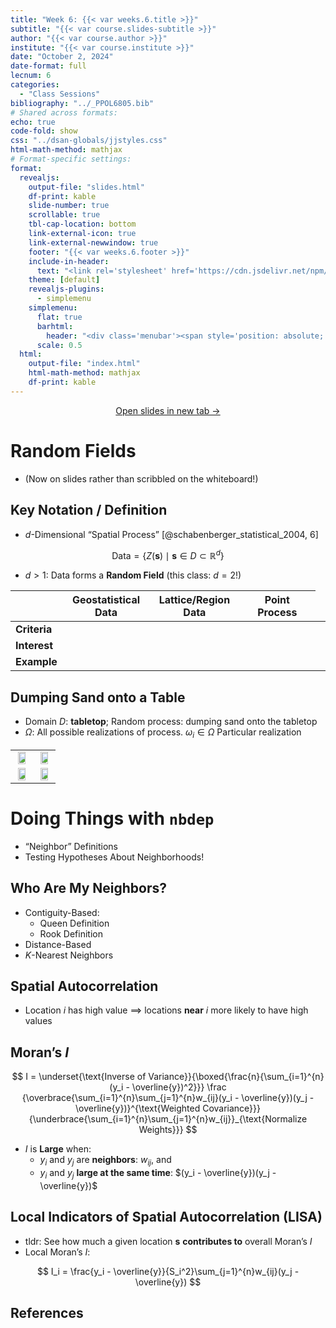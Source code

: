 ```yaml
---
title: "Week 6: {{< var weeks.6.title >}}"
subtitle: "{{< var course.slides-subtitle >}}"
author: "{{< var course.author >}}"
institute: "{{< var course.institute >}}"
date: "October 2, 2024"
date-format: full
lecnum: 6
categories:
  - "Class Sessions"
bibliography: "../_PPOL6805.bib"
# Shared across formats:
echo: true
code-fold: show
css: "../dsan-globals/jjstyles.css"
html-math-method: mathjax
# Format-specific settings:
format:
  revealjs:
    output-file: "slides.html"
    df-print: kable
    slide-number: true
    scrollable: true
    tbl-cap-location: bottom
    link-external-icon: true
    link-external-newwindow: true
    footer: "{{< var weeks.6.footer >}}"
    include-in-header:
      text: "<link rel='stylesheet' href='https://cdn.jsdelivr.net/npm/bootstrap-icons@1.11.3/font/bootstrap-icons.min.css'>"
    theme: [default]
    revealjs-plugins:
      - simplemenu
    simplemenu:
      flat: true
      barhtml:
        header: "<div class='menubar'><span style='position: absolute; left: 8; padding-left: 8px;'><a href='./index.html'>&larr; Return to Notes</a></span><ul class='menu'></ul></div>"
      scale: 0.5
  html:
    output-file: "index.html"
    html-math-method: mathjax
    df-print: kable
---
```


::: {.content-visible unless-format="revealjs"}

<center class='mb-3'>
<a class="h2" href="./slides.html" target="_blank">Open slides in new tab &rarr;</a>
</center>

:::

# Random Fields {data-stack-name="Random Fields"}

* (Now on slides rather than scribbled on the whiteboard!)

## Key Notation / Definition {.smaller .smaller-table .crunch-title .crunch-ul .crunch-math}

::: {#full-defn style="width: 100% !important"}

* $d$-Dimensional "Spatial Process" [@schabenberger_statistical_2004, 6]

$$
\text{Data} = \left\{Z(\mathbf{s}) \mid \mathbf{s} \in D \subset \mathbb{R}^d\right\}
$$

* $d > 1$: Data forms a **Random Field** (this class: $d = 2$!)

:::

```{=html}
<table>
<colgroup>
  <col style="width: 10%;">
  <col style="width: 30%;">
  <col style="width: 30%;">
  <col style="width: 30%;">
</colgroup>
<thead>
<tr>
    <th></th>
    <th>Geostatistical Data</th>
    <th>Lattice/Region Data</th>
    <th>Point Process</th>
</tr>
</thead>
<tbody>
<tr>
    <td><b>Criteria</b></td>
    <td><span data-qmd="Fixed $D$, Continuous"></span></td>
    <td><span data-qmd="Fixed $D$, Discrete"></span></td>
    <td><span data-qmd="$D$ Itself is Random"></span></td>
    <td></td>
</tr>
<tr>
    <td><b>Interest</b></td>
    <td><span data-qmd="Infer non-observed parts of $D$"></span></td>
    <td><span data-qmd="Autocorrelation, clustering"></span></td>
    <td><span data-qmd="Point-generating process"></span></td>
    <td></td>
</tr>
<tr>
    <td><b>Example</b></td>
    <td class='tdvt'><div data-qmd="* $N$ **trees** $\mathbf{s}_1, \mathbf{s}_2, \ldots, \mathbf{s}_N$, observed within a **sample window** $D \subset \mathbb{R}^2$, ($D$ some finite plot of land)
* $Z(\mathbf{s}_i)$: Attribute(s) at site $\mathbf{s}_i$
* Example: **Height**. $Z(\mathbf{s}_1) = 500\text{m}$, $Z(\mathbf{s}_2) = 850\text{m}$, $\ldots$"></div></td>
    <td class='tdvt'><div data-qmd="* $Z(\mathbf{s})$ observed over $N \times N$ grid of **plots**
    
* $\implies$ Contiguity, Neighbors (next section of slides!)"></div></td>
    <td class='tdvt'><div data-qmd='* Data on unknown number of lightning strikes $\mathbf{s}_1, \mathbf{s}_2, \ldots$
    
* "Unmarked": Just locations
* "Marked": Locations+info (e.g., intensity of strike)'></div></td>
</tr>
</tbody>
</table>
```

<!-- * Note the **lack of subscript** on $Z$! Important, not a typo! -->

## Dumping Sand onto a Table {.smaller .crunch-title .crunch-ul}

* Domain $D$: **tabletop**; Random process: dumping sand onto the tabletop
* $\Omega$: All possible realizations of process. $\omega_i \in \Omega$ Particular realization

| | |
|:-:|:-:|
| ![](images/w1.jpg){width="80%"} | ![](images/w2.jpg){width="80%"} |
| ![](images/w3.jpg){width="80%"} | ![](images/w4.jpg){width="80%"} |

# Doing Things with `nbdep` {data-stack-name="Autocorrelation"}

* "Neighbor" Definitions
* Testing Hypotheses About Neighborhoods!

## Who Are My Neighbors?

* Contiguity-Based:
    * Queen Definition
    * Rook Definition
* Distance-Based
* $K$-Nearest Neighbors

## Spatial Autocorrelation

* Location $i$ has high value $\implies$ locations **near** $i$ more likely to have high values

## Moran's $I$

$$
I =
\underset{\text{Inverse of Variance}}{\boxed{\frac{n}{\sum_{i=1}^{n}(y_i - \overline{y})^2}}}
\frac
  {\overbrace{\sum_{i=1}^{n}\sum_{j=1}^{n}w_{ij}(y_i - \overline{y})(y_j - \overline{y})}^{\text{Weighted Covariance}}}
  {\underbrace{\sum_{i=1}^{n}\sum_{j=1}^{n}w_{ij}}_{\text{Normalize Weights}}}
$$

* $I$ is **Large** when:
    * $y_i$ and $y_j$ are **neighbors**: $w_{ij}$, and
    * $y_i$ and $y_j$ **large at the same time**: $(y_i - \overline{y})(y_j - \overline{y})$

## Local Indicators of Spatial Autocorrelation (LISA)

* tldr: See how much a given location $\mathbf{s}$ **contributes to** overall Moran's $I$
* Local Moran's $I$:

$$
I_i = \frac{y_i - \overline{y}}{S_i^2}\sum_{j=1}^{n}w_{ij}(y_j - \overline{y})
$$

## References

::: {#refs}
:::
